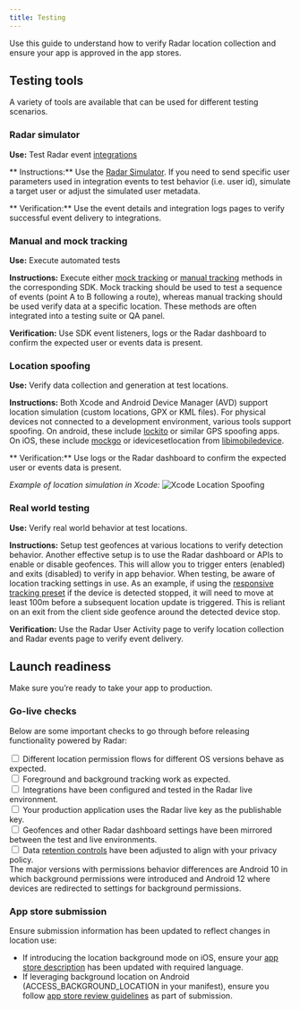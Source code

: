 ```yaml
---
title: Testing
---
```



Use this guide to understand how to verify Radar location collection and ensure your app is approved in the app stores.

## Testing tools

A variety of tools are available that can be used for different testing scenarios.

### Radar simulator
**Use:** Test Radar event [integrations](/integrations)

** Instructions:**  Use the [Radar Simulator](https://radar.com/dashboard/simulate). If you need to send specific user parameters used in integration events to test behavior (i.e. user id), simulate a target user or adjust the simulated user metadata.

** Verification:**  Use the event details and integration logs pages to verify successful event delivery to integrations.

###  Manual and mock tracking
**Use:** Execute automated tests

**Instructions:**  Execute either [mock tracking](/sdk/ios#mock-tracking-for-testing) or [manual tracking](/sdk/ios#manual-tracking) methods in the corresponding SDK. Mock tracking should be used to test a sequence of events (point A to B following a route), whereas manual tracking should be used verify data at a specific location. These methods are often integrated into a testing suite or QA panel.

**Verification:**  Use SDK event listeners, logs or the Radar dashboard to confirm the expected user or events data is present.

### Location spoofing
**Use:** Verify data collection and generation at test locations.

**Instructions:** Both Xcode and Android Device Manager (AVD) support location simulation (custom locations, GPX or KML files).  For physical devices not connected to a development environment, various tools support spoofing. On android, these include [lockito](https://play.google.com/store/apps/details?id=fr.dvilleneuve.lockito) or similar GPS spoofing apps. On iOS, these include [mockgo](https://www.foneazy.com/mockgo-iphone-gps-spoofer/) or idevicesetlocation from [libimobiledevice](https://libimobiledevice.org/).

** Verification:**  Use logs or the Radar dashboard to confirm the expected user or events data is present.

*Example of location simulation in Xcode:*
![Xcode Location Spoofing](/img/testing/xcode_location_spoofing.png)

### Real world testing
**Use:** Verify real world behavior at test locations.

**Instructions:** Setup test geofences at various locations to verify detection behavior. Another effective setup is to use the Radar dashboard or APIs to enable or disable geofences. This will allow you to trigger enters (enabled) and exits (disabled) to verify in app behavior. When testing, be aware of location tracking settings in use. As an example, if using the [responsive tracking preset](/sdk/tracking#ios-presets) if the device is detected stopped, it will need to move at least 100m before a subsequent location update is triggered. This is reliant on an exit from the client side geofence around the detected device stop.

**Verification:** Use the Radar User Activity page to verify location collection and Radar events page to verify event delivery.

## Launch readiness

Make sure you’re ready to take your app to production.

### Go-live checks

Below are some important checks to go through before releasing functionality powered by Radar:

<div><input type="checkbox" /> Different location permission flows for different OS versions behave as expected.</div>

<div><input type="checkbox" /> Foreground and background tracking work as expected.</div>

<div><input type="checkbox" /> Integrations have been configured and tested in the Radar live environment.</div>

<div><input type="checkbox" /> Your production application uses the Radar live key as the publishable key.</div>

<div><input type="checkbox" /> Geofences and other Radar dashboard settings have been mirrored between the test and live environments.</div>

<div><input type="checkbox" /> Data <a href="/faqs#what-is-radars-data-retention-policy">retention controls</a> have been adjusted to align with your privacy policy.</div>

<Alert alertType="info">
The major versions with permissions behavior differences are Android 10 in which background permissions were introduced and Android 12 where devices are redirected to settings for background permissions.
</Alert>

### App store submission

Ensure submission information has been updated to reflect changes in location use:

- If introducing the location background mode on iOS, ensure your [app store description](/sdk/ios#submit-to-app-store) has been updated with required language.
- If leveraging background location on Android (ACCESS_BACKGROUND_LOCATION in your manifest), ensure you follow [app store review guidelines](https://radar.com/blog/guide-to-play-store-background-location-approval) as part of submission.